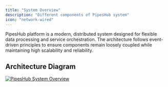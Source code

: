 ```yaml
---
title: "System Overview"
description: "Different components of PipesHub system"
icon: "network-wired"
---
```


PipesHub platform is a modern, distributed system designed for flexible data processing and service orchestration. The architecture follows event-driven principles to ensure components remain loosely coupled while maintaining high scalability and reliability.

## Architecture Diagram

<a href="/images/system-architecture/system-diagram.png" target="_blank">
  <img src="/images/system-architecture/system-diagram.png" alt="PipesHub System Overview" style={{ maxWidth: "100%", height: "auto", cursor: "zoom-in" }} />
</a>